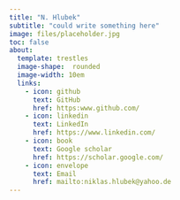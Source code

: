 ```yaml
---
title: "N. Hlubek"
subtitle: "could write something here"
image: files/placeholder.jpg
toc: false
about: 
  template: trestles
  image-shape:  rounded
  image-width: 10em
  links: 
    - icon: github 
      text: GitHub
      href: https:www.github.com/
    - icon: linkedin
      text: LinkedIn
      href: https://www.linkedin.com/
    - icon: book
      text: Google scholar
      href: https://scholar.google.com/
    - icon: envelope
      text: Email
      href: mailto:niklas.hlubek@yahoo.de
---
```


## 
